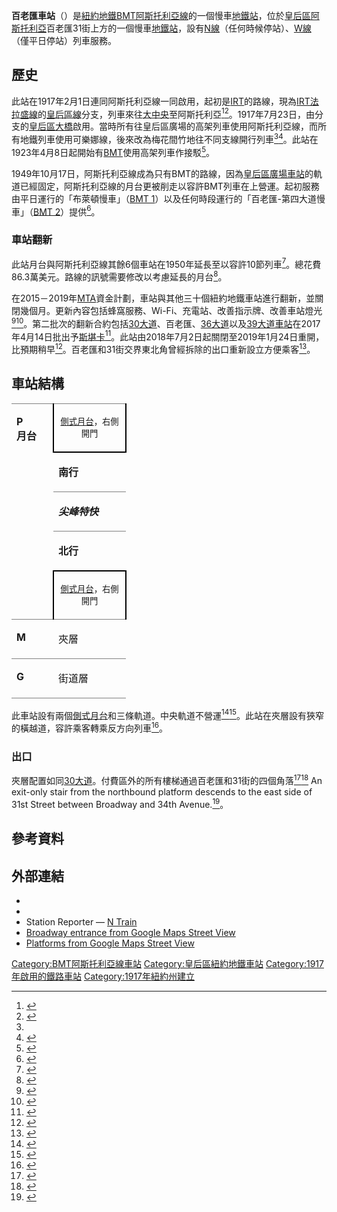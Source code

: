 {{Infobox NYCS
| name = 百老匯<br />{{lang|en|Broadway}}
| image = Broadway Station View.jpg
| image_caption = 月台
| font_color = black
| font_color_2 = black
| bg_color = #FFC800
| address = 紐約州紐約市皇后區百老匯及31街
| borough = [[皇后區|皇后區]]
| locale = [[阿斯托里亞_(皇后區)|阿斯托利亞]]
| coordinates = {{coord|40.761951|N|73.925414|W|display=inline,title}}
| division = BMT
| line = [[BMT阿斯托利亞線|BMT阿斯托利亞線]]
| service = Astoria local
| connection = {{bus icon}} '''[[MTA區域巴士營運|MTA巴士]]'''：Q102、Q104
| platforms = 2個[[側式月台|側式月台]]
| tracks = 3條（2條使用中）
| structure = 高架
| open_date = {{start date and age|1917|02|1}}
| close_date = {{start date and age|2018|07|02}}（重建）
| rebuilt = {{start date and age|2019|01|24}}
| code = 004
| passengers = 4,300,632<ref name="2016-rider">{{NYCS const|riderref}}</ref>
| pass_year = 2016
| pass_percent = -2.6
| rank = 121
| next_north =  {{NYCS next | line=BMT阿斯托利亞線 | station=30大道 | service=Astoria local}}
| next_south =  {{NYCS next | line=BMT阿斯托利亞線 | station=36大道 | service=Astoria local}}
| legend = {{NYCS infobox legend|alltimes}}{{NYCS infobox legend|weekdaysonly}}
}}

'''百老匯車站'''（{{lang-en|Broadway station}}）是[[紐約地鐵|紐約地鐵]][[BMT阿斯托利亞線|BMT阿斯托利亞線]]的一個慢車[[地鐵站|地鐵站]]，位於[[皇后區|皇后區]][[阿斯托里亞_(皇后區)|阿斯托利亞]]百老匯31街上方的一個慢車[[地鐵站|地鐵站]]，設有[[紐約地鐵N線|N線]]（任何時候停站）、[[紐約地鐵W線|W線]]（僅平日停站）列車服務。
== 歷史 ==
此站在1917年2月1日連同阿斯托利亞線一同啟用，起初是[[跨區捷運公司|IRT]]的路線，現為[[IRT法拉盛線|IRT法拉盛線]]的[[IRT皇后區線|皇后區線]]分支，列車來往[[大中央車站_(IRT法拉盛線)|大中央]]至阿斯托利亞<ref name="AstoriaExtension2">{{cite web|url=https://www.newspapers.com/image/54438288/?terms=ditmars+boulevard+subway+station|title=First Train Runs On Elevated Line to Astoria Section|date=February 1, 1917|via=[[Newspapers.com|Newspapers.com]]|accessdate=June 29, 2015|newspaper=[[Brooklyn_Daily_Eagle|Brooklyn Daily Eagle]]|archive-date=2019-09-05|archive-url=https://web.archive.org/web/20190905063043/https://www.newspapers.com/image/54438288/?terms=ditmars+boulevard+subway+station|dead-url=no}}</ref><ref name=":02">{{Cite book|url=https://babel.hathitrust.org/cgi/pt?id=mdp.39015016416920;view=1up;seq=23|title=Annual report. 1916-1917.|last=|first=|publisher=Interborough Rapid Transit Company|year=1917|isbn=|location=New York|pages=|access-date=2019-08-23|archive-date=2018-09-29|archive-url=https://web.archive.org/web/20180929005320/https://babel.hathitrust.org/cgi/pt?id=mdp.39015016416920;view=1up;seq=23|dead-url=no}}</ref>。1917年7月23日，由{{link-en|IRT第二大道線|IRT Second Avenue Line}}分支的{{link-en|高架鐵路|Elevated railway}}[[皇后區大橋|皇后區大橋]]啟用。當時所有往皇后區廣場的高架列車使用阿斯托利亞線，而所有地鐵列車使用可樂娜線，後來改為梅花間竹地往不同支線開行列車<ref name=":02" /><ref>{{cite news|url=https://www.nytimes.com/1917/07/22/archives/subway-link-over-queensboro-bridge.html|title=Subway Link Over Queensboro Bridge|date=July 22, 1917|newspaper=The New York Times|accessdate=December 18, 2011|page=31|archive-date=2019-08-21|archive-url=https://web.archive.org/web/20190821081742/https://www.nytimes.com/1917/07/22/archives/subway-link-over-queensboro-bridge.html|dead-url=no}}</ref>。此站在1923年4月8日起開始有[[布魯克林-曼哈頓運輸股份有限公司|BMT]]使用高架列車作接駁<ref>{{cite news|url=https://www.nytimes.com/1923/04/08/archives/hylan-tells-how-he-would-relieve-subways-in-60-days-start-and-quit.html|title=Additional Subway Service to Borough of Queens|date=April 8, 1923|newspaper=The New York Times|accessdate=December 18, 2011|page=RE1|archive-date=2019-08-21|archive-url=https://web.archive.org/web/20190821081743/https://www.nytimes.com/1923/04/08/archives/hylan-tells-how-he-would-relieve-subways-in-60-days-start-and-quit.html|dead-url=no}}</ref>。

1949年10月17日，阿斯托利亞線成為只有BMT的路線，因為[[皇后區廣場車站|皇后區廣場車站]]的軌道已經固定，阿斯托利亞線的月台更被削走以容許BMT列車在上營運。起初服務由平日運行的「布萊頓慢車」（[[BMT_1|BMT 1]]）以及任何時段運行的「百老匯-第四大道慢車」（[[BMT_2|BMT 2]]）提供<ref>{{cite news|url=https://www.nytimes.com/1949/10/15/archives/direct-subway-runs-to-flushing-astoria.html|title=Direct Subway Runs to Flushing, Astoria|date=October 15, 1949|newspaper=The New York Times|accessdate=December 18, 2011|page=17|archive-date=2019-08-21|archive-url=https://web.archive.org/web/20190821081746/https://www.nytimes.com/1949/10/15/archives/direct-subway-runs-to-flushing-astoria.html|dead-url=no}}</ref>。

=== 車站翻新 ===
此站月台與阿斯托利亞線其餘6個車站在1950年延長至{{Convert|610|feet|meters}}以容許10節列車<ref>{{Cite book|url=https://books.google.com/books?id=98j0AAAAMAAJ&q=%22astoria+line%22+platform+extensions&dq=%22astoria+line%22+platform+extensions&hl=en&sa=X&ved=0ahUKEwi4kuGRubnXAhWB0iYKHV8WCLM4ChDoAQgsMAE|title=Bulletin|last=Association|first=General Contractors|date=1950|language=en|access-date=2019-08-23|archive-date=2019-09-18|archive-url=https://web.archive.org/web/20190918192324/https://books.google.com/books?id=98j0AAAAMAAJ&q=%22astoria+line%22+platform+extensions&dq=%22astoria+line%22+platform+extensions&hl=en&sa=X&ved=0ahUKEwi4kuGRubnXAhWB0iYKHV8WCLM4ChDoAQgsMAE|dead-url=no}}</ref>{{Rp|23}}。總花費86.3萬美元。路線的訊號需要修改以考慮延長的月台<ref>{{Cite book|url=https://books.google.com/books?id=TrocAQAAMAAJ&q=%22astoria+line%22+platform+extensions&dq=%22astoria+line%22+platform+extensions&hl=en&sa=X&ved=0ahUKEwiT49zIubnXAhWKTCYKHeGVASwQ6AEIKDAA|title=Proceedings ...|last=Transportation|first=New York (N Y. ) Board of|date=1950|language=en|access-date=2019-08-23|archive-date=2019-09-18|archive-url=https://web.archive.org/web/20190918192332/https://books.google.com/books?id=TrocAQAAMAAJ&q=%22astoria+line%22+platform+extensions&dq=%22astoria+line%22+platform+extensions&hl=en&sa=X&ved=0ahUKEwiT49zIubnXAhWKTCYKHeGVASwQ6AEIKDAA|dead-url=no}}</ref>{{Rp|633, 729}}。

在2015－2019年[[大都會運輸署|MTA]]資金計劃，車站與其他三十個紐約地鐵車站進行翻新，並關閉幾個月。更新內容包括蜂窩服務、Wi-Fi、充電站、改善指示牌、改善車站燈光<ref>{{cite web|url=http://gothamist.com/2016/01/08/subway_facelift_shutdown.php|title=MTA Will Completely Close 30 Subway Stations For Months-Long "Revamp"|publisher=Gothamist|accessdate=July 18, 2016|date=January 8, 2016|deadurl=yes|archiveurl=https://web.archive.org/web/20160801200338/http://gothamist.com/2016/01/08/subway_facelift_shutdown.php|archivedate=2016年8月1日}}</ref><ref>{{Cite web|url=https://www.governor.ny.gov/sites/governor.ny.gov/files/atoms/files/MTAStations.pdf|title=MTAStations|last=|first=|date=|website=governor.ny.gov|publisher=Government of the State of New York|access-date=July 18, 2016|archive-date=2019-01-04|archive-url=https://web.archive.org/web/20190104021603/https://www.governor.ny.gov/sites/governor.ny.gov/files/atoms/files/MTAStations.pdf|dead-url=no}}</ref>。第二批次的翻新合約包括[[30大道車站|30大道]]、百老匯、[[36大道車站|36大道]]以及[[39大道車站_(BMT阿斯托利亞線)|39大道車站]]在2017年4月14日批出予[[斯堪卡|斯堪卡]]<ref>{{cite web|url=http://web.mta.info/mta/news/books/pdf/170424_1315_CPOC.pdf|title=Capital Program Oversight Committee Meeting|last=|first=|date=April 2017|website=mta.info|publisher=Metropolitan Transportation Authority|page=17|access-date=April 24, 2017|archive-date=2018-10-05|archive-url=https://web.archive.org/web/20181005195730/http://web.mta.info/mta/news/books/pdf/170424_1315_CPOC.pdf|dead-url=no}}</ref>。此站由2018年7月2日起關閉至2019年1月24日重開，比預期稍早<ref>{{Cite web|url=http://web.mta.info/nyct/service/Bway_39Av/index.htm|title=Broadway and 39 Av stations will temporarily close for extensive renovation All times beginning 5 AM, July 2, until February 2019|last=|first=|date=June 2018|website=web.mta.info|publisher=Metropolitan Transportation Authority|language=en|archive-url=https://web.archive.org/web/20190823092922/http://web.mta.info/nyct/service/Bway_39Av/index.htm|archive-date=2019-08-23|dead-url=no|access-date=June 18, 2018}}</ref>。百老匯和31街交界東北角曾經拆除的出口重新設立方便乘客<ref>{{Cite web|url=http://www.mta.info/press-release/nyc-transit/broadway-39-av-nw-stations-undergo-extensive-repairs-renovations|title=Broadway & 39 Av NW Stations to Undergo Extensive Repairs & Renovations|last=|first=|date=June 8, 2018|website=www.mta.info|publisher=Metropolitan Transportation Authority|language=en|archive-url=https://web.archive.org/web/20180612141944/http://www.mta.info/press-release/nyc-transit/broadway-39-av-nw-stations-undergo-extensive-repairs-renovations|archive-date=2018-06-12|dead-url=no|access-date=June 8, 2018}}</ref>。

== 車站結構 ==
{{Stack|float=right|
{{Routemap
|title=軌道配置圖
|title-bg=#{{NYCS color|Broadway}}
|title-color=black
|style=margin-left:10px;margin-top:10px;float:right;
|legend =track
|map=
uSTR!~MFADEg\uSTR!~MFADEg\uSTR!~MFADEg ~~ ~~ ~~往[[30大道車站_(BMT阿斯托利亞線)|30大道]]
uSTRf\uSTR\uSTRg
uSTR!~BSr\uSTR\uSTR!~BSl
uSTR!~BSr\uSTR\uSTR!~BSl
uSTR!~BSr\uSTR\uSTR!~BSl
uSTR!~BSr\uSTR\uSTR!~BSl
uSTRf\uSTR\uSTRg
uSTR!~MFADEf\uSTR!~MFADEf\uSTR!~MFADEf ~~ ~~ ~~往[[36大道車站_(BMT阿斯托利亞線)|36大道]]
}}
}}
{|cellspacing=0 cellpadding=3
|style="border-top:solid 1px gray;border-bottom:solid 1px gray;vertical-align:top;" width=50 rowspan=5|'''P<br>月台'''
|style="border-top:solid 1px gray;border-right:solid 2px black;border-left:solid 2px black;border-bottom:solid 2px black;text-align:center;" colspan=2|<small>[[側式月台|側式月台]]，右側開門</small>
|-
|style="border-bottom:solid 1px gray;" width=100|<span style="background-color:#{{NYCS color|yellow}}">'''南行'''</span>
|style="border-bottom:solid 1px gray;" width=600|{{arrow|L}} [[File:NYCS-bull-trans-N.svg|纽约地铁N线]] 往[[康尼島-斯提威爾大道車站|康尼島-斯提威爾大道]]<small>（[[36大道車站_(BMT阿斯托利亞線)|36大道]]）</small><br>{{arrow|L}} [[File:NYCS-bull-trans-W.svg|纽约地铁W线]] 平日往[[白廳街-南碼頭車站_(BMT百老匯線)|白廳街-南碼頭]]<small>（36大道）</small>
|-
|style="border-bottom:solid 1px gray;" width=100|'''''尖峰特快'''''
|style="border-bottom:solid 1px gray;" width=600|無定期服務
|-
|<span style="background-color:#{{NYCS color|yellow}}">'''北行'''</span>
|{{arrow|R}} [[File:NYCS-bull-trans-N.svg|纽约地铁N线]] （平日[[File:NYCS-bull-trans-W.svg|纽约地铁W线]]） 往[[阿斯托利亞-迪特馬斯林蔭路車站_(BMT阿斯托利亞線)|阿斯托利亞-迪特馬斯林蔭路]]<small>（[[30大道車站_(BMT阿斯托利亞線)|30大道]]）</small>
|-
|style="border-top:solid 2px black;border-right:solid 2px black;border-left:solid 2px black;border-bottom:solid 1px gray;text-align:center;" colspan=2|<small>[[側式月台|側式月台]]，右側開門</small>
|-
| style="vertical-align:top;" |'''M'''
| style="vertical-align:top;" |夾層
| style="vertical-align:top;" |往出入口、車站詢問處、MetroCard售票機
|-
|style="border-top:solid 1px gray;border-bottom:solid 1px gray;vertical-align:top;vertical-align:top;" width=50|'''G'''
|style="border-top:solid 1px gray;border-bottom:solid 1px gray;vertical-align:top;vertical-align:top;" width=100|街道層
|style="border-top:solid 1px gray;border-bottom:solid 1px gray;vertical-align:top;vertical-align:top;" width=600|出入口
|}

此車站設有兩個[[側式月台|側式月台]]和三條軌道。中央軌道不營運<ref name="tracks">{{NYCS const|trackref|trackbook3}}</ref><ref>{{Cite web|url=http://www.subwaynut.com/bmt/broadwayn/broadwayn6.jpg|title=Looking across to the narrow end of the windscreened Manhattan-bound platform|last=Cox|first=Jeremiah|date=May 26, 2010|website=subwaynut.com|access-date=August 8, 2017|archive-date=2017-08-09|archive-url=https://web.archive.org/web/20170809092044/http://www.subwaynut.com/bmt/broadwayn/broadwayn6.jpg|dead-url=no}}</ref>。此站在夾層設有狹窄的橫越道，容許乘客轉乘反方向列車<ref>{{Cite web|url=http://www.subwaynut.com/bmt/broadwayn/broadwayn16.jpg|title=Approaching the turnstiles from the Astoria-bound side, notice the sign for the narrow fenced in passageway to crossunder and change direction|last=Cox|first=Jeremiah|date=May 26, 2010|website=subwaynut.com|access-date=August 8, 2017|archive-date=2017-08-09|archive-url=https://web.archive.org/web/20170809092009/http://www.subwaynut.com/bmt/broadwayn/broadwayn16.jpg|dead-url=no}}</ref>。
=== 出口 ===
夾層配置如同[[30大道車站|30大道]]。付費區外的所有樓梯通過百老匯和31街的四個角落<ref name=maps>{{cite web|title=MTA Neighborhood Maps: Astoria|url=http://web.mta.info/maps/neighborhoods/qns/Q1_Astoria_2015.pdf|publisher=[[Metropolitan_Transportation_Authority|Metropolitan Transportation Authority]]|accessdate=September 27, 2015|date=2015|archive-date=2018-11-23|archive-url=https://web.archive.org/web/20181123153318/http://web.mta.info/maps/neighborhoods/qns/Q1_Astoria_2015.pdf|dead-url=no}}</ref><ref>{{Cite web|url=http://www.subwaynut.com/bmt/broadwayn/broadwayn18.jpg|title=A street level view of Broadway Station|last=Cox|first=Jeremiah|date=August 5, 2009|website=subwaynut.com|access-date=August 8, 2017|archive-date=2017-08-09|archive-url=https://web.archive.org/web/20170809092019/http://www.subwaynut.com/bmt/broadwayn/broadwayn18.jpg|dead-url=no}}</ref> An exit-only stair from the northbound platform descends to the east side of 31st Street between Broadway and 34th Avenue.<ref>{{cite web|url=http://web.mta.info/mta/news/books/pdf/171113_1345_CPOC.pdf|title=Capital Program Oversight Committee Meeting|publisher=[[Metropolitan_Transportation_Authority|Metropolitan Transportation Authority]]|accessdate=November 19, 2017|date=November 13, 2017|page=25|archive-date=2019-08-23|archive-url=https://web.archive.org/web/20190823092914/http://web.mta.info/mta/news/books/pdf/171113_1345_CPOC.pdf|dead-url=no}}</ref>。

== 參考資料 ==
{{Reflist}}

== 外部連結 ==
* {{Commonscat-inline|Broadway (BMT Astoria Line)}}
* {{NYCS ref|http://www.nycsubway.org/perl/stations?196:3197|BMT Astoria Line|Broadway}}
* Station Reporter — [https://web.archive.org/web/20120204051427/http://www.stationreporter.net/ntrain.htm N Train]
* [https://maps.google.com/?ie=UTF8&ll=40.761959,-73.925403&spn=0,0.013314&z=17&layer=c&cbll=40.761791,-73.925539&panoid=7pFrpwWIvTuUhMzzk25G5Q&cbp=12,350.12,,0,1.88 Broadway entrance from Google Maps Street View] {{Wayback|url=https://maps.google.com/?ie=UTF8&ll=40.761959,-73.925403&spn=0,0.013314&z=17&layer=c&cbll=40.761791,-73.925539&panoid=7pFrpwWIvTuUhMzzk25G5Q&cbp=12,350.12,,0,1.88 |date=20121112013451 }}
* [https://www.google.com/maps/@40.7619853,-73.9253963,3a,75y,278.97h,79.53t/data=!3m8!1e1!3m6!1s-__XuC5gauYY%2FV4nEX3B--NI%2FAAAAAAAAKPU%2F_3bjjdGMLu0Noif-Du6pW4DGLzjVA8KdACLIB!2e4!3e11!6s%2F%2Flh5.googleusercontent.com%2F-__XuC5gauYY%2FV4nEX3B--NI%2FAAAAAAAAKPU%2F_3bjjdGMLu0Noif-Du6pW4DGLzjVA8KdACLIB%2Fw203-h100-p-k-no%2F!7i9728!8i4864!4m3!8m2!3m1!1e1!6m1!1e1 Platforms from Google Maps Street View]

{{紐約地鐵N線}}
{{紐約地鐵W線}}
{{DEFAULTSORT:Broadway}}
[[Category:BMT阿斯托利亞線車站|Category:BMT阿斯托利亞線車站]]
[[Category:皇后區紐約地鐵車站|Category:皇后區紐約地鐵車站]]
[[Category:1917年啟用的鐵路車站|Category:1917年啟用的鐵路車站]]
[[Category:1917年紐約州建立|Category:1917年紐約州建立]]